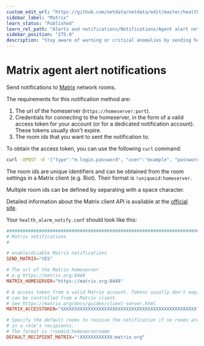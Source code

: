 ```yaml
---
custom_edit_url: "https://github.com/netdata/netdata/edit/master/health/notifications/matrix/README.md"
sidebar_label: "Matrix"
learn_status: "Published"
learn_rel_path: "Alerts and notifications/Notifications/Agent alert notifications"
sidebar_position: "275.0"
description: "Stay aware of warning or critical anomalies by sending health alarms to Matrix network rooms with Netdata's health monitoring watchdog."
---
```



# Matrix agent alert notifications

Send notifications to [Matrix](https://matrix.org/) network rooms.

The requirements for this notification method are:

1.  The url of the homeserver (`https://homeserver:port`).
2.  Credentials for connecting to the homeserver, in the form of a valid access token for your account (or for a
    dedicated notification account). These tokens usually don't expire.
3.  The room ids that you want to sent the notification to.

To obtain the access token, you can use the following `curl` command:

```bash
curl -XPOST -d '{"type":"m.login.password", "user":"example", "password":"wordpass"}' "https://homeserver:8448/_matrix/client/r0/login"
```

The room ids are unique identifiers and can be obtained from the room settings in a Matrix client (e.g. Riot). Their
format is `!uniqueid:homeserver`.

Multiple room ids can be defined by separating with a space character.

Detailed information about the Matrix client API is available at the [official
site](https://matrix.org/docs/guides/client-server.html).

Your `health_alarm_notify.conf` should look like this:

```conf
###############################################################################
# Matrix notifications
#

# enable/disable Matrix notifications
SEND_MATRIX="YES"

# The url of the Matrix homeserver
# e.g https://matrix.org:8448
MATRIX_HOMESERVER="https://matrix.org:8448"

# A access token from a valid Matrix account. Tokens usually don't expire,
# can be controlled from a Matrix client.
# See https://matrix.org/docs/guides/client-server.html
MATRIX_ACCESSTOKEN="XXXXXXXXXXXXXXXXXXXXXXXXXXXXXXXXXXXXXXXXXXXXXXXXXX"

# Specify the default rooms to receive the notification if no rooms are provided
# in a role's recipients.
# The format is !roomid:homeservername
DEFAULT_RECIPIENT_MATRIX="!XXXXXXXXXXXX:matrix.org"
```


